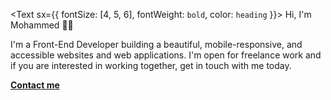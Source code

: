<Text sx={{ fontSize: [4, 5, 6], fontWeight: `bold`, color: `heading` }}>
	Hi, I'm Mohammed 👋🏾
</Text>

I'm a Front-End Developer building a beautiful, mobile-responsive,
and accessible websites and web applications. I'm open for freelance work and if you are interested in
working together, get in touch with me today.

[**Contact me**](/contact)
